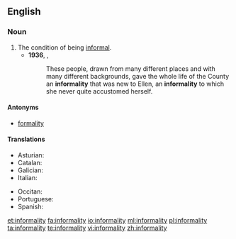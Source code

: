 ==English==

===Noun===
{{en-noun|-}}

# The condition of being [[informal]].
#* '''1936''', {{w|Margaret Mitchell}}, ''{{w|Gone with the Wind}}''
#*: These people, drawn from many different places and with many different backgrounds, gave the whole life of the County an '''informality''' that was new to Ellen, an '''informality''' to which she never quite accustomed herself.

====Antonyms====
* [[formality]]

====Translations====
{{trans-top|condition of being informal}}
* Asturian: {{t-|ast|informalidá|f}}
* Catalan: {{t-|ca|informalitat|f}}
* Galician: {{t+|gl|informalidade|f}}
* Italian: {{t-|it|informalità|f}}
{{trans-mid}}
* Occitan: {{t-|oc|informalitat|f}}
* Portuguese: {{t-|pt|informalidade|f}}
* Spanish: {{t-|es|informalidad|f}}
{{trans-bottom}}

[[et:informality]]
[[fa:informality]]
[[io:informality]]
[[ml:informality]]
[[pl:informality]]
[[ta:informality]]
[[te:informality]]
[[vi:informality]]
[[zh:informality]]
